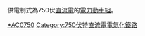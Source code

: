 供電制式為750伏[[直流電|直流電]]的[[電力動車組|電力動車組]]。

[[Category:電力動車組|*AC0750]]
[[Category:750伏特直流電電氣化鐵路|Category:750伏特直流電電氣化鐵路]]